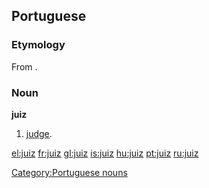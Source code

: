 ==Portuguese==

===Etymology===
From {{etyl|la|pt}} {{term|iudex|iūdex|lang=la}}.

===Noun===
'''juiz''' {{m}}
# [[judge]].

[[Category:Portuguese nouns]]

[[el:juiz]]
[[fr:juiz]]
[[gl:juiz]]
[[is:juiz]]
[[hu:juiz]]
[[pt:juiz]]
[[ru:juiz]]